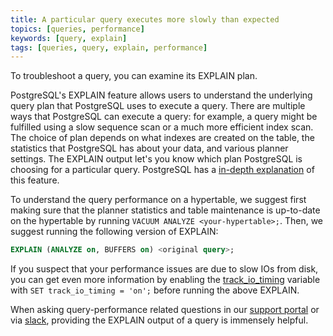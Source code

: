```yaml
---
title: A particular query executes more slowly than expected
topics: [queries, performance]
keywords: [query, explain]
tags: [queries, query, explain, performance]
---
```


<!---
* Keep this section in alphabetical order
* Use this format for writing troubleshooting sections:
 - Cause: What causes the problem?
 - Consequence: What does the user see when they hit this problem?
 - Fix/Workaround: What can the user do to fix or work around the problem? Provide a "Resolving" Procedure if required.
 - Result: When the user applies the fix, what is the result when the same action is applied?
* Copy this comment at the top of every troubleshooting page
-->

To troubleshoot a query, you can examine its EXPLAIN plan.

PostgreSQL's EXPLAIN feature allows users to understand the underlying query
plan that PostgreSQL uses to execute a query. There are multiple ways that
PostgreSQL can execute a query: for example, a query might be fulfilled using a
slow sequence scan or a much more efficient index scan. The choice of plan
depends on what indexes are created on the table, the statistics that PostgreSQL
has about your data, and various planner settings. The EXPLAIN output let's you
know which plan PostgreSQL is choosing for a particular query. PostgreSQL has a
[in-depth explanation][using explain] of this feature.

To understand the query performance on a hypertable, we suggest first
making sure that the planner statistics and table maintenance is up-to-date on the hypertable
by running `VACUUM ANALYZE <your-hypertable>;`. Then, we suggest running the
following version of EXPLAIN:

```sql
EXPLAIN (ANALYZE on, BUFFERS on) <original query>;
```

If you suspect that your performance issues are due to slow IOs from disk, you
can get even more information by enabling the
[track\_io\_timing][track_io_timing] variable with `SET track_io_timing = 'on';`
before running the above EXPLAIN.

When asking query-performance related questions in our [support portal][]
or via [slack][], providing the EXPLAIN output of a
query is immensely helpful.

[slack]: https://slack.timescale.com/
[support portal]: https://www.timescale.com/support
[track_io_timing]: https://www.postgresql.org/docs/current/static/runtime-config-statistics.html#GUC-TRACK-IO-TIMING
[using explain]: https://www.postgresql.org/docs/current/static/using-explain.html
